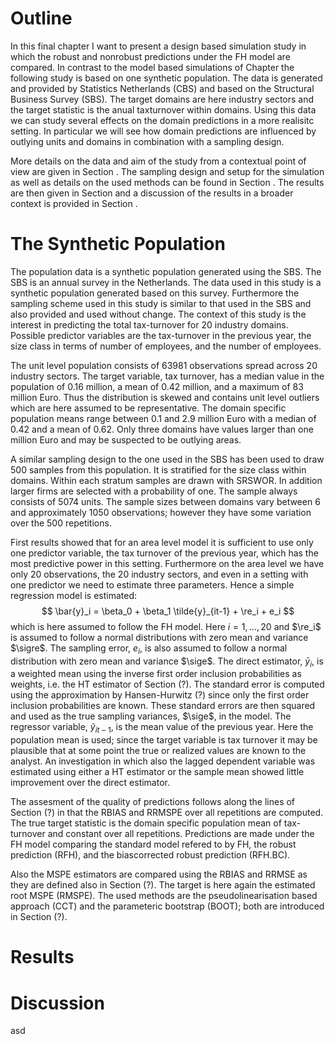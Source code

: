 # Outline

In this final chapter I want to present a design based simulation study in which
the robust and non\hyp{}robust predictions under the FH model are compared. In
contrast to the model based simulations of Chapter
\ref{chap:results_model_based} the following study is based on one synthetic
population. The data is generated and provided by Statistics Netherlands (CBS)
and based on the Structural Business Survey (SBS). The target domains are here
industry sectors and the target statistic is the anual tax\hyp{}turnover within 
domains. Using this data we can study several effects on the domain predictions 
in a more realisitc setting. In particular we will see how domain predictions
are influenced by outlying units and domains in combination with a sampling
design.

More details on the data and aim of the study from a contextual point of view 
are given in Section \ref{sec:results_design_data}. The sampling design and 
setup for the simulation as well as details on the used methods can be found in 
Section \ref{sec:results_design_scenario}. The results are then given in Section
\ref{sec:results_design_results} and a discussion of the results in a broader
context is provided in Section \ref{sec:results_design_discussion}.

# The Synthetic Population
\label{sec:results_design_data}

The population data is a synthetic population generated using the SBS. The SBS 
is an annual survey in the Netherlands. The data used in this study is a 
synthetic population generated based on this survey. Furthermore the sampling 
scheme used in this study is similar to that used in the SBS and also provided 
and used without change. The context of this study is the interest in predicting
the total tax-turnover for 20 industry domains. Possible predictor variables are
the tax-turnover in the previous year, the size class in terms of number of
employees, and the number of employees.

The unit level population consists of 63981 observations spread across 20 
industry sectors. The target variable, tax turnover, has a median value in the 
population of 0.16 million, a mean of 0.42 million, and a maximum of 83 million 
Euro. Thus the distribution is skewed and contains unit level outliers which are
here assumed to be representative. The domain specific population means range 
between 0.1 and 2.9 million Euro with a median of 0.42 and a mean of 0.62. Only
three domains have values larger than one million Euro and may be suspected to
be outlying areas.

A similar sampling design to the one used in the SBS has been used to draw 500
samples from this population. It is stratified for the size class within
domains. Within each stratum samples are drawn with SRSWOR. In addition larger
firms are selected with a probability of one. The sample always consists of 5074
units. The sample sizes between domains vary between 6 and approximately 1050
observations; however they have some variation over the 500 repetitions.

First results showed that for an area level model it is sufficient to use only
one predictor variable, the tax turnover of the previous year, which has the
most predictive power in this setting. Furthermore on the area level we have
only 20 observations, the 20 industry sectors, and even in a setting with one
predictor we need to estimate three parameters. Hence a simple regression model
is estimated:
$$
\bar{y}_i = \beta_0 + \beta_1 \tilde{y}_{it-1} + \re_i + e_i
$$
which is here assumed to follow the FH model. Here $i = 1, \dots, 20$ and 
$\re_i$ is assumed to follow a normal distributions with zero mean and variance 
$\sigre$. The sampling error, $e_i$, is also assumed to follow a normal 
distribution with zero mean and variance $\sige$. The direct estimator, 
$\bar{y}_i$, is a weighted mean using the inverse first order inclusion 
probabilities as weights, i.e. the HT estimator of Section (?). The standard 
error is computed using the approximation by Hansen-Hurwitz (?) since only the 
first order inclusion probabilities are known. These standard errors are then 
squared and used as the true sampling variances, $\sige$, in the model. The 
regressor variable, $\tilde{y}_{it-1}$, is the mean value of the previous year. 
Here the population mean is used; since the target variable is tax turnover it 
may be plausible that at some point the true or realized values are known to the
analyst. An investigation in which also the lagged dependent variable was 
estimated using either a HT estimator or the sample mean showed little
improvement over the direct estimator.

The assesment of the quality of predictions follows along the lines of Section 
(?) in that the RBIAS and RRMSPE over all repetitions are computed. The true 
target statistic is the domain specific population mean of tax-turnover and 
constant over all repetitions. Predictions are made under the FH model comparing
the standard model refered to by FH, the robust prediction (RFH), and the 
bias\hyp{}corrected robust prediction (RFH.BC).

Also the MSPE estimators are compared using the RBIAS and RRMSE as they are
defined also in Section (?). The target is here again the estimated root MSPE
(RMSPE). The used methods are the pseudolinearisation based approach (CCT) and
the parameteric bootstrap (BOOT); both are introduced in Section (?).


# Results
\label{sec:results_design_results}

\begin{figure}[htbp]
\centering
\includegraphics[width = \textwidth]{figs/design_rrmspe.pdf}
\caption[Performance of Domain Predictions]{Performance of Domain Predictions -- Estimated root mean squared prediction error (RRMSPE) and relative bias (RBIAS)}
\end{figure}

\input{tabs/mse_design}

\begin{figure}[htbp]
\centering
\includegraphics[width = \textwidth]{figs/design_mspe_point}
\caption[Performance of the Estimated Root Mean Squared Prediction Error]{Performance of the Estimated Root Mean Squared Prediction Error -- Compared are the root MSPE estimates using the methods CCT and BOOT with the MSPE under the Monte Carlo simulation.}
\end{figure}


# Discussion
\label{sec:results_design_discussion}

asd
